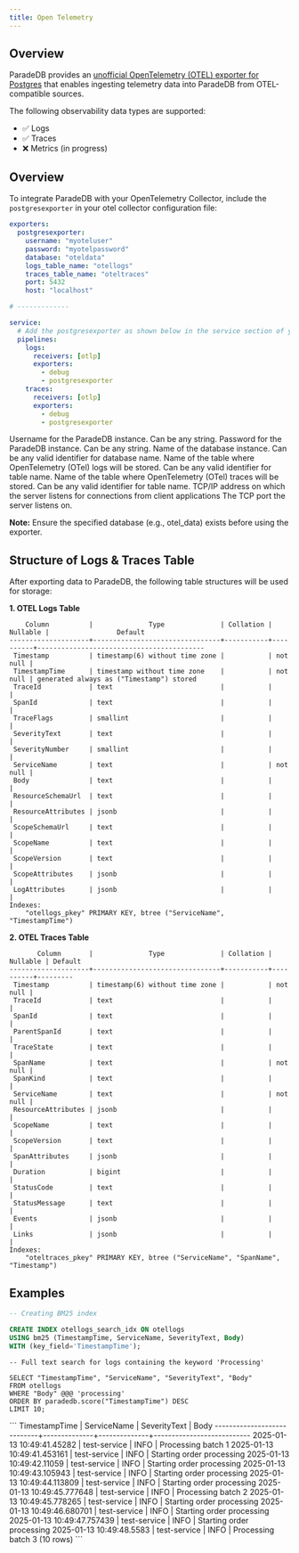 ```yaml
---
title: Open Telemetry
---
```


## Overview

ParadeDB provides an [unofficial OpenTelemetry (OTEL) exporter for Postgres](https://github.com/destrex271/postgresexporter) that enables ingesting telemetry data into ParadeDB from OTEL-compatible sources.

The following observability data types are supported:

- ✅ Logs
- ✅ Traces
- ❌ Metrics (in progress)

## Overview

To integrate ParadeDB with your OpenTelemetry Collector, include the `postgresexporter` in your otel collector configuration file:

```yaml
exporters:
  postgresexporter:
    username: "myoteluser"
    password: "myotelpassword"
    database: "oteldata"
    logs_table_name: "otellogs"
    traces_table_name: "oteltraces"
    port: 5432
    host: "localhost"

# -------------

service:
  # Add the postgresexporter as shown below in the service section of your collector config
  pipelines:
    logs:
      receivers: [otlp]
      exporters:
        - debug
        - postgresexporter
    traces:
      receivers: [otlp]
      exporters:
        - debug
        - postgresexporter
```

<ParamField body="username" required>
  Username for the ParadeDB instance. Can be any string.
</ParamField>

<ParamField body="password" required>
  Password for the ParadeDB instance. Can be any string.
</ParamField>

<ParamField body="database" required>
  Name of the database instance. Can be any valid identifier for database name.
</ParamField>

<ParamField body="logs_table_name" required>
  Name of the table where OpenTelemetry (OTel) logs will be stored. Can be any
  valid identifier for table name.
</ParamField>

<ParamField body="traces_table_name" required>
  Name of the table where OpenTelemetry (OTel) traces will be stored. Can be any
  valid identifier for table name.
</ParamField>

<ParamField body="host" default="localhost" required>
  TCP/IP address on which the server listens for connections from client
  applications
</ParamField>

<ParamField body="port" default="5432" required>
  The TCP port the server listens on.
</ParamField>

<b>Note:</b> Ensure the specified database (e.g., otel_data) exists before using
the exporter.

## Structure of Logs & Traces Table

After exporting data to ParadeDB, the following table structures will be used for storage:

<b>1. OTEL Logs Table</b>

```
    Column          |              Type              | Collation | Nullable |                 Default
--------------------+--------------------------------+-----------+----------+------------------------------------------
 Timestamp          | timestamp(6) without time zone |           | not null |
 TimestampTime      | timestamp without time zone    |           | not null | generated always as ("Timestamp") stored
 TraceId            | text                           |           |          |
 SpanId             | text                           |           |          |
 TraceFlags         | smallint                       |           |          |
 SeverityText       | text                           |           |          |
 SeverityNumber     | smallint                       |           |          |
 ServiceName        | text                           |           | not null |
 Body               | text                           |           |          |
 ResourceSchemaUrl  | text                           |           |          |
 ResourceAttributes | jsonb                          |           |          |
 ScopeSchemaUrl     | text                           |           |          |
 ScopeName          | text                           |           |          |
 ScopeVersion       | text                           |           |          |
 ScopeAttributes    | jsonb                          |           |          |
 LogAttributes      | jsonb                          |           |          |
Indexes:
    "otellogs_pkey" PRIMARY KEY, btree ("ServiceName", "TimestampTime")
```

<b>2. OTEL Traces Table</b>

```
       Column       |              Type              | Collation | Nullable | Default
--------------------+--------------------------------+-----------+----------+---------
 Timestamp          | timestamp(6) without time zone |           | not null |
 TraceId            | text                           |           |          |
 SpanId             | text                           |           |          |
 ParentSpanId       | text                           |           |          |
 TraceState         | text                           |           |          |
 SpanName           | text                           |           | not null |
 SpanKind           | text                           |           |          |
 ServiceName        | text                           |           | not null |
 ResourceAttributes | jsonb                          |           |          |
 ScopeName          | text                           |           |          |
 ScopeVersion       | text                           |           |          |
 SpanAttributes     | jsonb                          |           |          |
 Duration           | bigint                         |           |          |
 StatusCode         | text                           |           |          |
 StatusMessage      | text                           |           |          |
 Events             | jsonb                          |           |          |
 Links              | jsonb                          |           |          |
Indexes:
    "oteltraces_pkey" PRIMARY KEY, btree ("ServiceName", "SpanName", "Timestamp")
```

## Examples

```sql
-- Creating BM25 index

CREATE INDEX otellogs_search_idx ON otellogs
USING bm25 (TimestampTime, ServiceName, SeverityText, Body)
WITH (key_field='TimestampTime');
```

```
-- Full text search for logs containing the keyword 'Processing'

SELECT "TimestampTime", "ServiceName", "SeverityText", "Body"
FROM otellogs
WHERE "Body" @@@ 'processing'
ORDER BY paradedb.score("TimestampTime") DESC
LIMIT 10;
```

<Accordion title="Expected output">
  ``` TimestampTime | ServiceName | SeverityText | Body
  ----------------------------+--------------+--------------+---------------------------
  2025-01-13 10:49:41.45282 | test-service | INFO | Processing batch 1
  2025-01-13 10:49:41.453161 | test-service | INFO | Starting order processing
  2025-01-13 10:49:42.11059 | test-service | INFO | Starting order processing
  2025-01-13 10:49:43.105943 | test-service | INFO | Starting order processing
  2025-01-13 10:49:44.113809 | test-service | INFO | Starting order processing
  2025-01-13 10:49:45.777648 | test-service | INFO | Processing batch 2
  2025-01-13 10:49:45.778265 | test-service | INFO | Starting order processing
  2025-01-13 10:49:46.680701 | test-service | INFO | Starting order processing
  2025-01-13 10:49:47.757439 | test-service | INFO | Starting order processing
  2025-01-13 10:49:48.5583 | test-service | INFO | Processing batch 3 (10 rows)
  ```
</Accordion>
